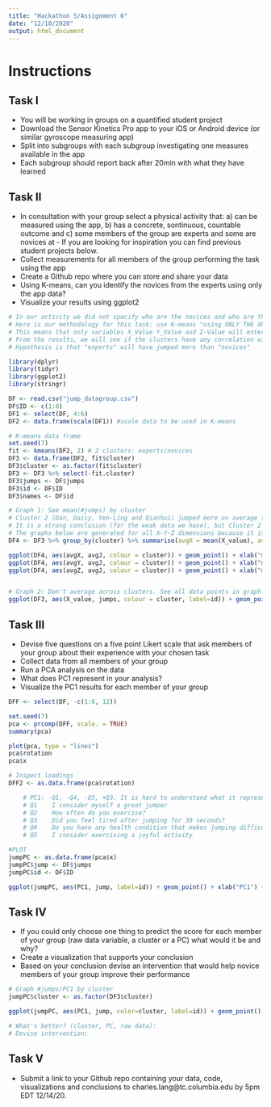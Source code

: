 ```yaml
---
title: "Hackathon 5/Assignment 6"
date: "12/10/2020"
output: html_document
---
```


# Instructions

## Task I
* You will be working in groups on a quantified student project
* Download the Sensor Kinetics Pro app to your iOS or Android device (or similar gyroscope measuring app)
* Split into subgroups with each subgroup investigating one measures available in the app
* Each subgroup should report back after 20min with what they have learned

## Task II
* In consultation with your group select a physical activity that: a) can be measured using the app, b) has a concrete, sontinuous, countable outcome and c) some members of the group are experts and some are novices at - If you are looking for inspiration you can find previous student projects below.
* Collect measurements for all members of the group performing the task using the app
* Create a Github repo where you can store and share your data
* Using K-means, can you identify the novices from the experts using only the app data?
* Visualize your results using ggplot2

```r

# In our activity we did not specify who are the novices and who are the experts
# Here is our methodology for this task: use K-means "using ONLY THE APP DATA" (as in the instruction)
# This means that only variables X_Value Y_Value and Z-Value will enter the K-means calculation
# From the results, we will see if the clusters have any correlation with #Jumps
# Hypothesis is that "experts" will have jumped more than "novices" 

library(dplyr)
library(tidyr)
library(ggplot2)
library(stringr)

DF <- read.csv("jump_datagroup.csv")
DF$ID <- c(1:8)
DF1 <- select(DF, 4:6)
DF2 <- data.frame(scale(DF1)) #scale data to be used in K-means

# K-means data frame
set.seed(7)
fit <- kmeans(DF2, 2) # 2 clusters: experts/novices
DF3 <- data.frame(DF2, fit$cluster)
DF3$cluster <- as.factor(fit$cluster)
DF3 <- DF3 %>% select(-fit.cluster)
DF3$jumps <- DF$jumps
DF3$id <- DF$ID
DF3$names <- DF$id

# Graph 1: See mean(#jumps) by cluster 
# Cluster 2 (Dan, Daisy, Yen-Ling and Qianhui) jumped more on average than Cluster 1 (Amanda, Aniket, Junhao, Xinyuan)
# It is a strong conclusion (for the weak data we have), but Cluster 2 is for Experts and 1 for Novices
# The graphs below are generated for all X-Y-Z dimensions because it is had to know if participants held their cellphones in a consistent manner
DF4 <- DF3 %>% group_by(cluster) %>% summarise(avgX = mean(X_value), avgY = mean(Y_value), avgZ = mean(Z_value), avgJ=mean(jumps))

ggplot(DF4, aes(avgX, avgJ, colour = cluster)) + geom_point() + xlab("mean(max(X))") + ylab("mean(Jumps)") + ggtitle("Mean Jumps by Mean max(X), by cluster")
ggplot(DF4, aes(avgY, avgJ, colour = cluster)) + geom_point() + xlab("mean(max(Y))") + ylab("mean(Jumps)") + ggtitle("Mean Jumps by Mean max(Y), by cluster")
ggplot(DF4, aes(avgZ, avgJ, colour = cluster)) + geom_point() + xlab("mean(max(Z))") + ylab("mean(Jumps)") + ggtitle("Mean Jumps by Mean max(Z), by cluster")


# Graph 2: Don't average across clusters. See all data points in graph : Stick to X dimension this time 
ggplot(DF3, aes(X_value, jumps, colour = cluster, label=id)) + geom_point() + xlab("(max(X)") + ylab("#Jumps") + geom_smooth(method='lm',formula=y~x) + geom_text(aes(label=id),hjust=1, vjust=1.5, size=3) +  ggtitle("#Jumps by max(X), by cluster") + theme_minimal() 

```


## Task III
* Devise five questions on a five point Likert scale that ask members of your group about their experience with your chosen task
* Collect data from all members of your group
* Run a PCA analysis on the data
* What does PC1 represent in your analysis?
* Visualize the PC1 results for each member of your group


```r

DFF <- select(DF, -c(1:6, 12))

set.seed(7)
pca <- prcomp(DFF, scale. = TRUE)
summary(pca)

plot(pca, type = "lines") 
pca$rotation 
pca$x

# Inspect loadings 
DFF2 <- as.data.frame(pca$rotation)

    # PC1: -Q1, -Q4, -Q5, +Q3. It is hard to understand what it represents exactly. >PC1, >Jumps?
    # Q1	I consider myself a great jumper
    # Q2	How often do you exercise?
    # Q3	Did you feel tired after jumping for 30 seconds?
    # Q4	Do you have any health condition that makes jumping difficult?
    # Q5	I consider exercising a joyful activity

#PLOT
jumpPC <- as.data.frame(pca$x)
jumpPC$jump <- DF$jumps
jumpPC$id <- DF$ID

ggplot(jumpPC, aes(PC1, jump, label=id)) + geom_point() + xlab("PC1") + ylab("#Jumps in 30''") + geom_text(aes(label=id),hjust=1, vjust=1.5, size=3)+ geom_smooth(method='lm',formula=y~x) + ggtitle("#Jumps by PC1") 


```


## Task IV
* If you could only choose one thing to predict the score for each member of your group (raw data variable, a cluster or a PC) what would it be and why?
* Create a visualization that supports your conclusion
* Based on your conclusion devise an intervention that would help novice members of your group improve their performance

```r
# Graph #jumps/PC1 by cluster
jumpPC$cluster <- as.factor(DF3$cluster)

ggplot(jumpPC, aes(PC1, jump, color=cluster, label=id)) + geom_point() + xlab("PC1") + ylab("#Jumps in 30''") + geom_smooth(method='lm',formula=y~x) + geom_text(aes(label=id),hjust=1, vjust=1.5, size=3) + ggtitle("#Jumps by PC1 by cluster")

# What's better? (cluster, PC, raw data):
# Devise intervention: 

```

## Task V
* Submit a link to your Github repo containing your data, code, visualizations and conclusions to charles.lang@tc.columbia.edu by 5pm EDT 12/14/20.
